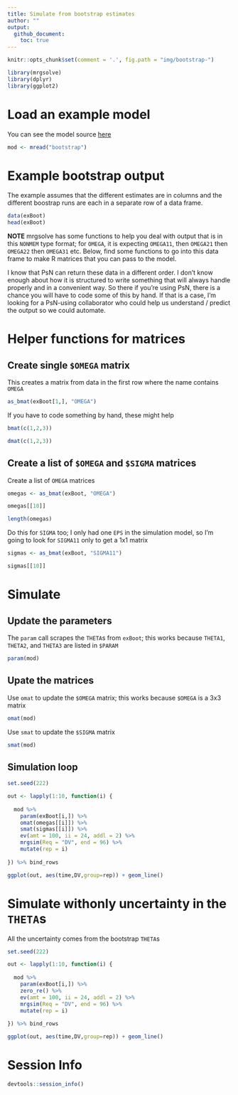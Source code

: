 ```yaml
---
title: Simulate from bootstrap estimates
author: ""
output: 
  github_document:
    toc: true
---
```



```r
knitr::opts_chunk$set(comment = '.', fig.path = "img/bootstrap-")
```



```r
library(mrgsolve)
library(dplyr)
library(ggplot2)
```

# Load an example model

You can see the model source [here](bootstrap.cpp)
```r
mod <- mread("bootstrap")
```

# Example bootstrap output

The example assumes that the different estimates are in 
columns and the different boostrap runs are each 
in a separate row of a data frame.

```r
data(exBoot)
head(exBoot)
```


__NOTE__ mrgsolve has some
 functions to help you deal with 
output that is in this `NONMEM` type format; for 
`OMEGA`, it is expecting `OMEGA11`, then `OMEGA21`
then `OMEGA22`  then `OMEGA31` etc.  Below, find
some functions to go into this data frame to 
make R matrices that you can pass to the 
model. 

I know that PsN can return these data in a 
different order.  I don't know enough about 
how it is structured to write something that 
will always handle properly and in a convenient
way.  So there if you're using PsN, there is a chance
you will have to code some of this by hand.  If that
is a case, I'm looking for a PsN-using collaborator
who could help us understand / predict the 
output so we could automate. 


# Helper functions for matrices

## Create single `$OMEGA` matrix

This creates a matrix from data in the 
first row where the name contains `OMEGA`
```r
as_bmat(exBoot[1,], "OMEGA")
```

If you have to code something by hand, these might help
```r
bmat(c(1,2,3))

dmat(c(1,2,3))
```


## Create a list of `$OMEGA` and `$SIGMA` matrices

Create a list of `OMEGA` matrices
```r
omegas <- as_bmat(exBoot, "OMEGA")
```

```r
omegas[[10]]
```

```r
length(omegas)
```


Do this for `SIGMA` too; I only had one `EPS` in the 
simulation model, so I'm going to look for `SIGMA11` only
to get a 1x1 matrix
```r
sigmas <- as_bmat(exBoot, "SIGMA11")

sigmas[[10]]
```

# Simulate

## Update the parameters

The `param` call scrapes the `THETA`s from `exBoot`; this works
because `THETA1`, `THETA2`, and `THETA3` are listed in `$PARAM`
```r
param(mod)
```

## Upate the matrices

Use `omat` to update the `$OMEGA` matrix; this works because
`$OMEGA` is a 3x3 matrix
```r
omat(mod)
```



Use `smat` to update the `$SIGMA` matrix

```r
smat(mod)
```


## Simulation loop

```r
set.seed(222)

out <- lapply(1:10, function(i) {
  
  mod %>%
    param(exBoot[i,]) %>%
    omat(omegas[[i]]) %>%
    smat(sigmas[[i]]) %>%
    ev(amt = 100, ii = 24, addl = 2) %>%
    mrgsim(Req = "DV", end = 96) %>%
    mutate(rep = i)
  
}) %>% bind_rows
```


```r
ggplot(out, aes(time,DV,group=rep)) + geom_line()
```

# Simulate withonly uncertainty in the `THETA`s

All the uncertainty comes from the bootstrap `THETA`s

```r
set.seed(222)

out <- lapply(1:10, function(i) {
  
  mod %>%
    param(exBoot[i,]) %>%
    zero_re() %>%
    ev(amt = 100, ii = 24, addl = 2) %>%
    mrgsim(Req = "DV", end = 96) %>%
    mutate(rep = i)
  
}) %>% bind_rows
```


```r
ggplot(out, aes(time,DV,group=rep)) + geom_line()
```

# Session Info
```r
devtools::session_info()
```

